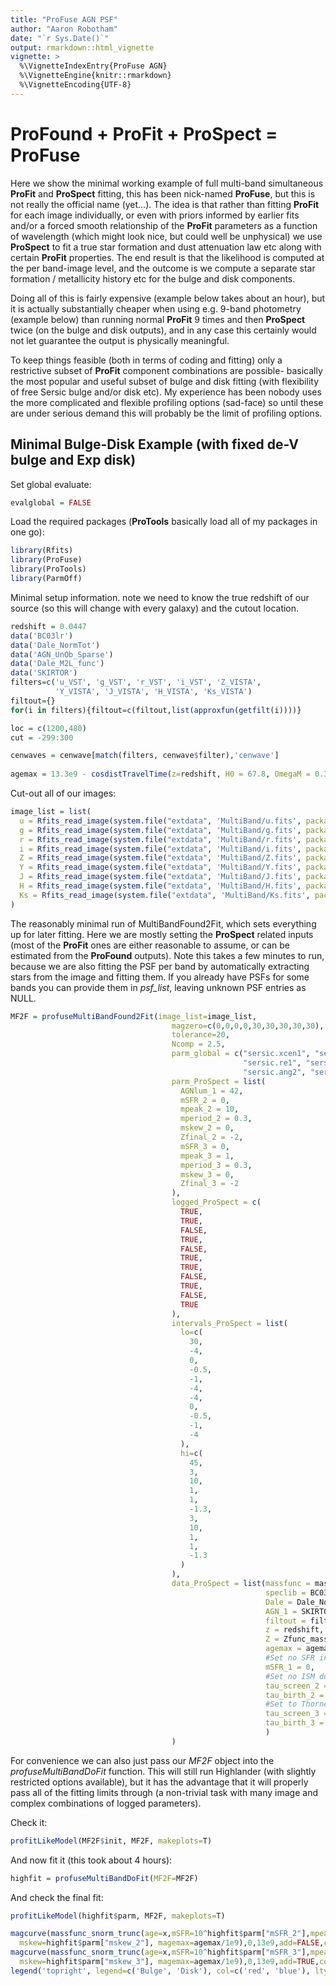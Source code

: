 ```yaml
---
title: "ProFuse AGN PSF"
author: "Aaron Robotham"
date: "`r Sys.Date()`"
output: rmarkdown::html_vignette
vignette: >
  %\VignetteIndexEntry{ProFuse AGN}
  %\VignetteEngine{knitr::rmarkdown}
  %\VignetteEncoding{UTF-8}
---
```


# ProFound + ProFit + ProSpect = ProFuse

Here we show the minimal working example of full multi-band simultaneous **ProFit** and **ProSpect** fitting, this has been nick-named **ProFuse**, but this is not really the official name (yet...).  The idea is that rather than fitting **ProFit** for each image individually, or even with priors informed by earlier fits and/or a forced smooth relationship of the **ProFit** parameters as a function of wavelength (which might look nice, but could well be unphysical) we use **ProSpect** to fit a true star formation and dust attenuation law etc along with certain **ProFit** properties. The end result is that the likelihood is computed at the per band-image level, and the outcome is we compute a separate star formation / metallicity history etc for the bulge and disk components.

Doing all of this is fairly expensive (example below takes about an hour), but it is actually substantially cheaper when using e.g. 9-band photometry (example below) than running normal **ProFit** 9 times and then **ProSpect** twice (on the bulge and disk outputs), and in any case this certainly would not let guarantee the output is physically meaningful.

To keep things feasible (both in terms of coding and fitting) only a restrictive subset of **ProFit** component combinations are possible- basically the most popular and useful subset of bulge and disk fitting (with flexibility of free Sersic bulge and/or disk etc). My experience has been nobody uses the more complicated and flexible profiling options (sad-face) so until these are under serious demand this will probably be the limit of profiling options.

## Minimal Bulge-Disk Example (with fixed de-V bulge and Exp disk)

Set global evaluate:

```r
evalglobal = FALSE
```

Load the required packages (**ProTools** basically load all of my packages in one go):

```r
library(Rfits)
library(ProFuse)
library(ProTools)
library(ParmOff)
```

Minimal setup information. note we need to know the true redshift of our source (so this will change with every galaxy) and the cutout location.

```r
redshift = 0.0447
data('BC03lr')
data('Dale_NormTot')
data('AGN_UnOb_Sparse')
data('Dale_M2L_func')
data('SKIRTOR')
filters=c('u_VST', 'g_VST', 'r_VST', 'i_VST', 'Z_VISTA',
          'Y_VISTA', 'J_VISTA', 'H_VISTA', 'Ks_VISTA')
filtout={}
for(i in filters){filtout=c(filtout,list(approxfun(getfilt(i))))}

loc = c(1200,480)
cut = -299:300

cenwaves = cenwave[match(filters, cenwave$filter),'cenwave']
  
agemax = 13.3e9 - cosdistTravelTime(z=redshift, H0 = 67.8, OmegaM = 0.308)*1e9
```

Cut-out all of our images: 

```r
image_list = list(
  u = Rfits_read_image(system.file("extdata", 'MultiBand/u.fits', package="ProFound"),ext=2)$imDat[loc[1] + cut, loc[2] + cut],
  g = Rfits_read_image(system.file("extdata", 'MultiBand/g.fits', package="ProFound"),ext=2)$imDat[loc[1] + cut, loc[2] + cut],
  r = Rfits_read_image(system.file("extdata", 'MultiBand/r.fits', package="ProFound"),ext=2)$imDat[loc[1] + cut, loc[2] + cut],
  i = Rfits_read_image(system.file("extdata", 'MultiBand/i.fits', package="ProFound"),ext=2)$imDat[loc[1] + cut, loc[2] + cut],
  Z = Rfits_read_image(system.file("extdata", 'MultiBand/Z.fits', package="ProFound"),ext=2)$imDat[loc[1] + cut, loc[2] + cut],
  Y = Rfits_read_image(system.file("extdata", 'MultiBand/Y.fits', package="ProFound"),ext=2)$imDat[loc[1] + cut, loc[2] + cut],
  J = Rfits_read_image(system.file("extdata", 'MultiBand/J.fits', package="ProFound"),ext=2)$imDat[loc[1] + cut, loc[2] + cut],
  H = Rfits_read_image(system.file("extdata", 'MultiBand/H.fits', package="ProFound"),ext=2)$imDat[loc[1] + cut, loc[2] + cut],
  Ks = Rfits_read_image(system.file("extdata", 'MultiBand/Ks.fits', package="ProFound"),ext=2)$imDat[loc[1] + cut, loc[2] + cut]
)
```

The reasonably minimal run of MultiBandFound2Fit, which sets everything up for later fitting. Here we are mostly setting the **ProSpect** related inputs (most of the **ProFit** ones are either reasonable to assume, or can be estimated from the **ProFound** outputs). Note this takes a few minutes to run, because we are also fitting the PSF per band by automatically extracting stars from the image and fitting them. If you already have PSFs for some bands you can provide them in *psf_list*, leaving unknown PSF entries as NULL.

```r
MF2F = profuseMultiBandFound2Fit(image_list=image_list,
                                    magzero=c(0,0,0,0,30,30,30,30,30),
                                    tolerance=20,
                                    Ncomp = 2.5,
                                    parm_global = c("sersic.xcen1", "sersic.ycen1",
                                                    "sersic.re1", "sersic.re2",
                                                    "sersic.ang2", "sersic.axrat2"),
                                    parm_ProSpect = list(
                                      AGNlum_1 = 42,
                                      mSFR_2 = 0,
                                      mpeak_2 = 10,
                                      mperiod_2 = 0.3,
                                      mskew_2 = 0,
                                      Zfinal_2 = -2,
                                      mSFR_3 = 0,
                                      mpeak_3 = 1,
                                      mperiod_3 = 0.3,
                                      mskew_3 = 0,
                                      Zfinal_3 = -2
                                    ),
                                    logged_ProSpect = c(
                                      TRUE,                              #         AGNlum = 42,
                                      TRUE,                              #         mSFR_2 = 0,
                                      FALSE,                             #         mpeak_2 = 5,
                                      TRUE,                              #        mperiod_2 = 0.3,
                                      FALSE,                             #         mskew_2 = 0,
                                      TRUE,                              #        Zfinal_2 = -2,
                                      TRUE,                              #        mSFR_3 = 0,
                                      FALSE,                             #         mpeak_3 = 5,
                                      TRUE,                              #        mperiod_3 = 0.3,
                                      FALSE,                             #         mskew_3 = 0,
                                      TRUE                               #        Zfinal_3 = -2,
                                    ),
                                    intervals_ProSpect = list(
                                      lo=c(
                                        30,                              #         AGNlum = 42,
                                        -4,                              #       mSFR_2 = 0,
                                        0,                               #       mpeak_2 = 5,
                                        -0.5,                            #          mperiod_2 = 0.3,
                                        -1,                              #        mskew_2 = 0,
                                        -4,                              #        Zfinal_2 = -2,
                                        -4,                              #        mSFR_3 = 0,
                                        0,                               #       mpeak_3 = 5,
                                        -0.5,                            #          mperiod_3 = 0.3,
                                        -1,                              #        mskew_3 = 0,
                                        -4                               #        Zfinal_3 = -2,
                                      ),
                                      hi=c(
                                        45,                              #         AGNlum = 42,
                                        3,                               #       mSFR_2 = 0,
                                        10,                              #        mpeak_2 = 5,
                                        1,                               #       mperiod_2 = 0.3,
                                        1,                               #       mskew_2 = 0,
                                        -1.3,                              #        Zfinal_2 = -2,
                                        3,                               #       mSFR_3 = 0,
                                        10,                              #        mpeak_3 = 5,
                                        1,                               #       mperiod_3 = 0.3,
                                        1,                               #       mskew_3 = 0,
                                        -1.3                              #        Zfinal_3 = -2,
                                      )
                                    ),
                                    data_ProSpect = list(massfunc = massfunc_snorm_trunc,
                                                         speclib = BC03lr,
                                                         Dale = Dale_NormTot,
                                                         AGN_1 = SKIRTOR,
                                                         filtout = filtout,
                                                         z = redshift,
                                                         Z = Zfunc_massmap_lin,
                                                         agemax = agemax,
                                                         #Set no SFR in PSF
                                                         mSFR_1 = 0,
                                                         #Set no ISM dust in bulge
                                                         tau_screen_2 = 0,
                                                         tau_birth_2 = 0.63,
                                                         #Set to Thorne 2020 medians for disk
                                                         tau_screen_3 = 0.16,
                                                         tau_birth_3 = 0.63
                                                         )
                                    )
```

For convenience we can also just pass our *MF2F* object into the *profuseMultiBandDoFit* function. This will still run Highlander (with slightly restricted options available), but it has the advantage that it will properly pass all of the fitting limits through (a non-trivial task with many image and complex combinations of logged parameters).

Check it:

```r
profitLikeModel(MF2F$init, MF2F, makeplots=T)
```

And now fit it (this took about 4 hours):

```r
highfit = profuseMultiBandDoFit(MF2F=MF2F)
```


And check the final fit:

```r
profitLikeModel(highfit$parm, MF2F, makeplots=T)
```

```r
magcurve(massfunc_snorm_trunc(age=x,mSFR=10^highfit$parm["mSFR_2"],mpeak=highfit$parm["mpeak_2"],mperiod=10^highfit$parm["mperiod_2"],
  mskew=highfit$parm["mskew_2"], magemax=agemax/1e9),0,13e9,add=FALSE,col='red', ylim=c(0,4.5),xlab='Age (Yr)', ylab='SFR (Msol / Yr)')
magcurve(massfunc_snorm_trunc(age=x,mSFR=10^highfit$parm["mSFR_3"],mpeak=highfit$parm["mpeak_3"],mperiod=10^highfit$parm["mperiod_3"],
  mskew=highfit$parm["mskew_3"], magemax=agemax/1e9),0,13e9,add=TRUE,col='blue')
legend('topright', legend=c('Bulge', 'Disk'), col=c('red', 'blue'), lty=1)
```
